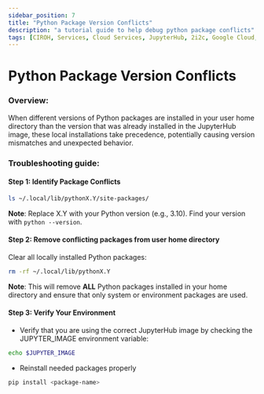 ```yaml
---
sidebar_position: 7
title: "Python Package Version Conflicts"
description: "a tutorial guide to help debug python package conflicts"
tags: [CIROH, Services, Cloud Services, JupyterHub, 2i2c, Google Cloud, Education]
---
```

# Python Package Version Conflicts

### Overview:

When different versions of Python packages are installed in your user home directory than the version that was already installed in the JupyterHub image, these local installations take precedence, potentially causing version mismatches and unexpected behavior.

### Troubleshooting guide:

#### Step 1: Identify Package Conflicts
```bash
ls ~/.local/lib/pythonX.Y/site-packages/
```
**Note**: Replace X.Y with your Python version (e.g., 3.10). Find your version with `python --version`.

#### Step 2: Remove conflicting packages from user home directory

Clear all locally installed Python packages:

```bash
rm -rf ~/.local/lib/pythonX.Y
```
**Note**: This will remove **ALL** Python packages installed in your home directory and ensure that only system or environment packages are used.

#### Step 3: Verify Your Environment
- Verify that you are using the correct JupyterHub image by checking the JUPYTER_IMAGE environment variable:

```bash
echo $JUPYTER_IMAGE
```
- Reinstall needed packages properly
```bash
pip install <package-name>
```
